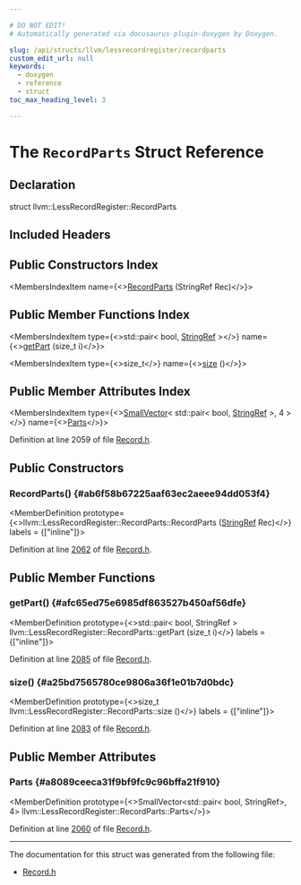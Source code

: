 ```yaml
---

# DO NOT EDIT!
# Automatically generated via docusaurus-plugin-doxygen by Doxygen.

slug: /api/structs/llvm/lessrecordregister/recordparts
custom_edit_url: null
keywords:
  - doxygen
  - reference
  - struct
toc_max_heading_level: 3

---
```





# The `RecordParts` Struct Reference

<DoxygenPage pluginConfig={pluginConfig}>



## Declaration

<CodeBlock>struct llvm::LessRecordRegister::RecordParts</CodeBlock>

## Included Headers

<IncludesList>
<IncludesListItem
  filePath="llvm/TableGen/Record.h"
  permalink="/docs/api/files/include/include/llvm/include/llvm/tablegen/record-h"
  isLocal="true" />
</IncludesList>

## Public Constructors Index

<MembersIndex>

<MembersIndexItem
  name={<><a href="#ab6f58b67225aaf63ec2aeee94dd053f4">RecordParts</a> (StringRef Rec)</>}>
</MembersIndexItem>

</MembersIndex>

## Public Member Functions Index

<MembersIndex>

<MembersIndexItem
  type={<>std::pair&lt; bool, <a href="/docs/api/classes/llvm/stringref">StringRef</a> &gt;</>}
  name={<><a href="#afc65ed75e6985df863527b450af56dfe">getPart</a> (size&#95;t i)</>}>
</MembersIndexItem>

<MembersIndexItem
  type={<>size&#95;t</>}
  name={<><a href="#a25bd7565780ce9806a36f1e01b7d0bdc">size</a> ()</>}>
</MembersIndexItem>

</MembersIndex>

## Public Member Attributes Index

<MembersIndex>

<MembersIndexItem
  type={<><a href="/docs/api/classes/llvm/smallvector">SmallVector</a>&lt; std::pair&lt; bool, <a href="/docs/api/classes/llvm/stringref">StringRef</a> &gt;, 4 &gt;</>}
  name={<><a href="#a8089ceeca31f9bf9fc9c96bffa21f910">Parts</a></>}>
</MembersIndexItem>

</MembersIndex>


Definition at line 2059 of file <a href="/docs/api/files/include/include/llvm/include/llvm/tablegen/record-h">Record.h</a>.

<SectionDefinition>

## Public Constructors

### RecordParts() {#ab6f58b67225aaf63ec2aeee94dd053f4}

<MemberDefinition
  prototype={<>llvm::LessRecordRegister::RecordParts::RecordParts (<a href="/docs/api/classes/llvm/stringref">StringRef</a> Rec)</>}
  labels = {["inline"]}>

Definition at line <a href="/docs/api/files/include/include/llvm/include/llvm/tablegen/record-h/#l02062">2062</a> of file <a href="/docs/api/files/include/include/llvm/include/llvm/tablegen/record-h">Record.h</a>.
</MemberDefinition>

</SectionDefinition>

<SectionDefinition>

## Public Member Functions

### getPart() {#afc65ed75e6985df863527b450af56dfe}

<MemberDefinition
  prototype={<>std::pair&lt; bool, StringRef &gt; llvm::LessRecordRegister::RecordParts::getPart (size&#95;t i)</>}
  labels = {["inline"]}>

Definition at line <a href="/docs/api/files/include/include/llvm/include/llvm/tablegen/record-h/#l02085">2085</a> of file <a href="/docs/api/files/include/include/llvm/include/llvm/tablegen/record-h">Record.h</a>.
</MemberDefinition>

### size() {#a25bd7565780ce9806a36f1e01b7d0bdc}

<MemberDefinition
  prototype={<>size&#95;t llvm::LessRecordRegister::RecordParts::size ()</>}
  labels = {["inline"]}>

Definition at line <a href="/docs/api/files/include/include/llvm/include/llvm/tablegen/record-h/#l02083">2083</a> of file <a href="/docs/api/files/include/include/llvm/include/llvm/tablegen/record-h">Record.h</a>.
</MemberDefinition>

</SectionDefinition>

<SectionDefinition>

## Public Member Attributes

### Parts {#a8089ceeca31f9bf9fc9c96bffa21f910}

<MemberDefinition
  prototype={<>SmallVector&lt;std::pair&lt; bool, StringRef&gt;, 4&gt; llvm::LessRecordRegister::RecordParts::Parts</>}>

Definition at line <a href="/docs/api/files/include/include/llvm/include/llvm/tablegen/record-h/#l02060">2060</a> of file <a href="/docs/api/files/include/include/llvm/include/llvm/tablegen/record-h">Record.h</a>.
</MemberDefinition>

</SectionDefinition>

<hr/>

The documentation for this struct was generated from the following file:

<ul>
<li><a href="/docs/api/files/include/include/llvm/include/llvm/tablegen/record-h">Record.h</a></li>
</ul>

</DoxygenPage>
